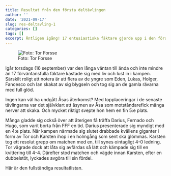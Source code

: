 ```yaml
---
title: Resultat från den första deltävlingen
author: ''
date: '2021-09-17'
slug: res-deltavling-1
categories: []
tags: []
excerpt: Äntligen igång! 17 entusiastiska fäktare gjorde upp i den första deltävlingen för året. Läs mer så förstår ni varför Karsten ser så glad ut!
---
```


![Foto: Tor Forsse](fencers_km1-2021.jpg)

Igår torsdags (16 september) var den långa väntan till ända och inte mindre än 17 förväntansfulla fäktare kastade sig med liv och lust in i kampen. Särskilt roligt att notera är att flera av de yngre som Eden, Lukas, Holger, Fancesco och Ian skakat av sig blygseln och tog sig an de gamla rävarna med full glöd.

Ingen kan väl ha undgått Åsas återkomst? Med topplaceringar i de senaste tävlingarna var det självklart att åsynen av Åsa som motståndarefick många nerver att skaka. Och mycket riktigt svepte hon hem en fin 5:e plats.

Många gladde sig också över att återigen få träffa Darius, Fernado och Hugo, som varit borta från FFF en tid. Darius presenterade sig myndigt med en 4:e plats. När kampen närmade sig slutet drabbade kvällens giganter i form av Tor och Karsten ihop i en holmgång som sent ska glömmas. Karsten tog ett resolut grepp om matchen med en, till synes ointagligt 4-0 ledning. Tor vägrade dock att låta sig avfärdas så lätt och kämpade sig till en kvittering till 4-4. Därefter stod matchen och vägde innan Karsten, efter en dubbelstöt, lyckades avgöra till sin fördel.

Här är den fullständiga resultatlistan.
